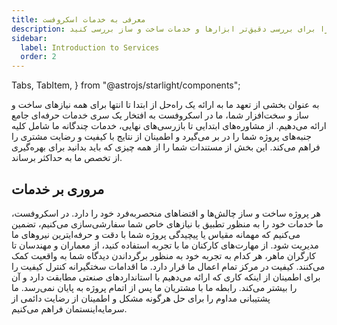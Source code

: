 ```yaml
---
title: معرفی به خدمات اسکروفست
description: مستندات جامع اسکروفست را برای بررسی دقیق‌تر ابزارها و خدمات ساخت و ساز بررسی کنید.
sidebar:
  label: Introduction to Services
  order: 2
---
```


  Tabs,
  TabItem,
} from "@astrojs/starlight/components";

به عنوان بخشی از تعهد ما به ارائه یک راه‌حل از ابتدا تا انتها برای همه نیازهای ساخت و ساز و سخت‌افزار شما، ما در اسکروفست به افتخار یک سری خدمات حرفه‌ای جامع ارائه می‌دهیم. از مشاوره‌های ابتدایی تا بازرسی‌های نهایی، خدمات چند‌گانه ما شامل کلیه جنبه‌های پروژه شما را در بر می‌گیرد و اطمینان از نتایج با کیفیت و رضایت مشتری را فراهم می‌کند. این بخش از مستندات شما را از همه چیزی که باید بدانید برای بهره‌گیری از تخصص ما به حداکثر برساند.

## مروری بر خدمات

<Tabs>
  <TabItem label="راه‌حل‌های سفارشی">
    هر پروژه ساخت و ساز چالش‌ها و اقتضاهای منحصربه‌فرد خود را دارد. در اسکروفست، ما خدمات خود را به منظور تطبیق با نیازهای خاص شما سفارشی‌سازی می‌کنیم، تضمین می‌کنیم که مهمانه مقیاس یا پیچیدگی پروژه شما با دقت و حرفه‌ایترین نیروهای ما مدیریت شود.
  </TabItem>
  <TabItem label="تیم متخصص">
    از مهارت‌های کارکنان ما با تجربه استفاده کنید، از معماران و مهندسان تا کارگران ماهر، هر کدام به تجربه خود به منظور برگرداندن دیدگاه شما به واقعیت کمک می‌کنند.
  </TabItem>
   <TabItem label="تعهد به کیفیت">
    کیفیت در مرکز تمام اعمال ما قرار دارد. ما اقدامات سختگیرانه کنترل کیفیت را برای اطمینان از اینکه کاری که ارائه می‌دهیم با استانداردهای صنعتی مطابقت دارد و آن را بیشتر می‌کند.
  </TabItem>
   <TabItem label="پشتیبانی مداوم">
    رابطه ما با مشتریان ما پس از اتمام پروژه به پایان نمی‌رسد. ما پشتیبانی مداوم را برای حل هرگونه مشکل و اطمینان از رضایت دائمی از سرمایه‌اینستمان فراهم می‌کنیم.
  </TabItem>
</Tabs>